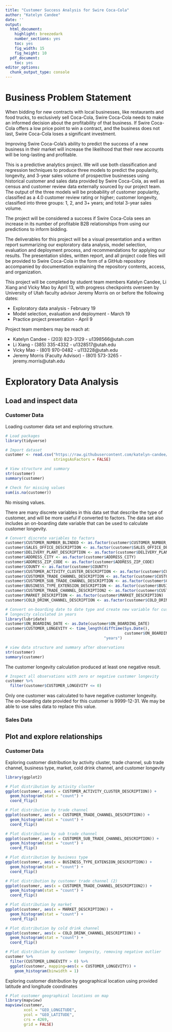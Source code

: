 ```yaml
---
title: "Customer Success Analysis for Swire Coca-Cola"
author: "Katelyn Candee"
date: ''
output:
  html_document:
    highlight: breezedark
    number_sections: yes
    toc: yes
    fig_width: 15
    fig_height: 10
  pdf_document:
    toc: yes
editor_options:
  chunk_output_type: console
---
```


# Business Problem Statement

When bidding for new contracts with local businesses, like restaurants and food trucks, to exclusively sell Coca-Cola, Swire Coca-Cola needs to make an informed decision about the profitability of that business. If Swire Coca-Cola offers a low price point to win a contract, and the business does not last, Swire Coca-Cola loses a significant investment.

Improving Swire Coca-Cola's ability to predict the success of a new business in their market will increase the likelihood that their new accounts will be long-lasting and profitable.

This is a predictive analytics project. We will use both classification and regression techniques to produce three models to predict the popularity, longevity, and 3-year sales volume of prospective businesses using historical customer and sales data provided by Swire Coca-Cola, as well as census and customer review data externally sourced by our project team. The output of the three models will be probability of customer popularity, classified as a 4.0 customer review rating or higher; customer longevity, classified into three groups: 1, 2, and 3+ years; and total 3-year sales volume.

The project will be considered a success if Swire Coca-Cola sees an increase in its number of profitable B2B relationships from using our predictions to inform bidding.

The deliverables for this project will be a visual presentation and a written report summarizing our exploratory data analysis, model selection, evaluation and deployment process, and recommendations for applying our results. The presentation slides, written report, and all project code files will be provided to Swire Coca-Cola in the form of a GitHub repository accompanied by documentation explaining the repository contents, access, and organization.

This project will be completed by student team members Katelyn Candee, Li Xiang and Vicky Mao by April 13, with progress checkpoints overseen by University of Utah faculty advisor Jeremy Morris on or before the following dates:

* Exploratory data analysis - February 19
* Model selection, evaluation and deployment - March 19
* Practice project presentation - April 9

Project team members may be reach at:

* Katelyn Candee - (203) 823-3129 - u1398566@utah.com
* Li Xiang - (385) 335-4332 - u1328517@utah.edu
* Vicky Mao - (801) 970-0482 - u113228@utah.edu
* Jeremy Morris (Faculty Advisor) - (801) 573-3265 - jeremy.morris@utah.edu

# Exploratory Data Analysis

## Load and inspect data

### Customer Data

Loading customer data set and exploring structure.

```r

# Load packages
library(tidyverse)

# Import dataset
customer <- read.csv("https://raw.githubusercontent.com/katelyn-candee/CustomerSuccessAnalysis_Swire/main/data/FSOP_Customer_Data_v2.0.csv",
                     stringsAsFactors = FALSE)

# View structure and summary
str(customer)
summary(customer)

# Check for missing values
sum(is.na(customer))

```

No missing values. 

There are many discrete variables in this data set that describe the type of customer, and will be more useful if converted to factors. The data set also includes an on-boarding date variable that can be used to calculate customer longevity.

```r

# Convert discrete variables to factors
customer$CUSTOMER_NUMBER_BLINDED <- as.factor(customer$CUSTOMER_NUMBER_BLINDED)
customer$SALES_OFFICE_DESCRIPTION <- as.factor(customer$SALES_OFFICE_DESCRIPTION)
customer$DELIVERY_PLANT_DESCRIPTION <- as.factor(customer$DELIVERY_PLANT_DESCRIPTION)
customer$ADDRESS_CITY <- as.factor(customer$ADDRESS_CITY)
customer$ADDRESS_ZIP_CODE <- as.factor(customer$ADDRESS_ZIP_CODE)
customer$COUNTY <- as.factor(customer$COUNTY)
customer$CUSTOMER_ACTIVITY_CLUSTER_DESCRIPTION <- as.factor(customer$CUSTOMER_ACTIVITY_CLUSTER_DESCRIPTION)
customer$CUSTOMER_TRADE_CHANNEL_DESCRIPTION <- as.factor(customer$CUSTOMER_TRADE_CHANNEL_DESCRIPTION)
customer$CUSTOMER_SUB_TRADE_CHANNEL_DESCRIPTION <- as.factor(customer$CUSTOMER_SUB_TRADE_CHANNEL_DESCRIPTION)
customer$BUSINESS_TYPE_EXTENSION_DESCRIPTION <- as.factor(customer$BUSINESS_TYPE_EXTENSION_DESCRIPTION)
customer$CUSTOMER_TRADE_CHANNEL_DESCRIPTION2 <- as.factor(customer$CUSTOMER_TRADE_CHANNEL_DESCRIPTION2)
customer$MARKET_DESCRIPTION <- as.factor(customer$MARKET_DESCRIPTION)
customer$COLD_DRINK_CHANNEL_DESCRIPTION <- as.factor(customer$COLD_DRINK_CHANNEL_DESCRIPTION)

# Convert on-boarding date to date type and create new variable for customer
# longevity calculated in years
library(lubridate)
customer$ON_BOARDING_DATE <- as.Date(customer$ON_BOARDING_DATE)
customer$CUSTOMER_LONGEVITY <- time_length(difftime(Sys.Date(),
                                                    customer$ON_BOARDING_DATE),
                                           "years")

# view data structure and summary after observations
str(customer)
summary(customer)
```

The customer longevity calculation produced at least one negative result.

```r
# Inspect all observations with zero or negative customer longevity
customer %>%
  filter(customer$CUSTOMER_LONGEVITY <= 0)

```

Only one customer was calculated to have negative customer longevity. The on-boarding date provided for this customer is 9999-12-31. We may be able to use sales data to replace this value.

### Sales Data

## Plot and explore relationships

### Customer Data

Exploring customer distribution by activity cluster, trade channel, sub trade channel, business type, market, cold drink channel, and customer longevity

```r
library(ggplot2)

# Plot distribution by activity cluster
ggplot(customer, aes(x = CUSTOMER_ACTIVITY_CLUSTER_DESCRIPTION)) + 
  geom_histogram(stat = "count") +
  coord_flip()

# Plot distribution by trade channel
ggplot(customer, aes(x = CUSTOMER_TRADE_CHANNEL_DESCRIPTION)) + 
  geom_histogram(stat = "count") +
  coord_flip()

# Plot distribution by sub trade channel
ggplot(customer, aes(x = CUSTOMER_SUB_TRADE_CHANNEL_DESCRIPTION)) +
  geom_histogram(stat = "count") +
  coord_flip()

# Plot distribution by business type
ggplot(customer, aes(x = BUSINESS_TYPE_EXTENSION_DESCRIPTION)) +
  geom_histogram(stat = "count") +
  coord_flip()

# Plot distribution by customer trade channel (2)
ggplot(customer, aes(x = CUSTOMER_TRADE_CHANNEL_DESCRIPTION2)) +
  geom_histogram(stat = "count") +
  coord_flip()

# Plot distribution by market
ggplot(customer, aes(x = MARKET_DESCRIPTION)) +
  geom_histogram(stat = "count") +
  coord_flip()

# Plot distribution by cold drink channel
ggplot(customer, aes(x = COLD_DRINK_CHANNEL_DESCRIPTION)) +
  geom_histogram(stat = "count") +
  coord_flip()

# Plot distribution by customer longevity, removing negative outlier
customer %>%
  filter(CUSTOMER_LONGEVITY > 0) %>%
  ggplot(customer, mapping=aes(x = CUSTOMER_LONGEVITY)) + 
    geom_histogram(binwidth = 1)

```

Exploring customer distribution by geographical location using provided latitude and longitude coordinates

```r

# Plot customer geographical locations on map
library(mapview)
mapview(customer,
        xcol = "GEO_LONGITUDE",
        ycol = "GEO_LATITUDE",
        crs = 4269,
        grid = FALSE)

```

